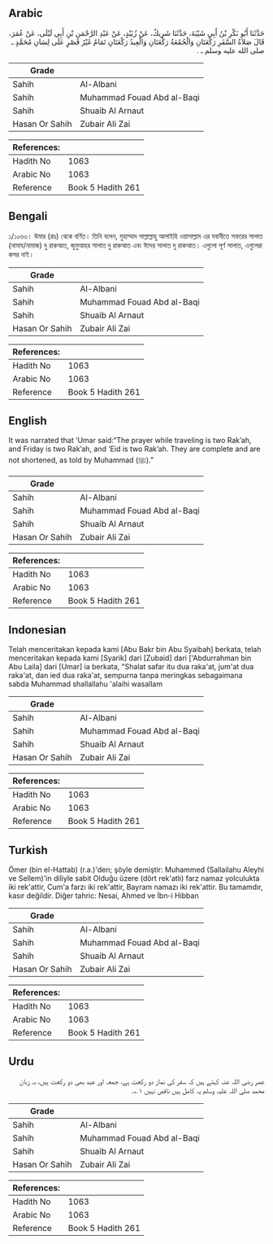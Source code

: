## Arabic


<div dir="rtl" lang="ar" style={{fontSize:'larger',backgroundColor:'#f8f9fa',padding:20}}>
حَدَّثَنَا أَبُو بَكْرِ بْنُ أَبِي شَيْبَةَ، حَدَّثَنَا شَرِيكٌ، عَنْ زُبَيْدٍ، عَنْ عَبْدِ الرَّحْمَنِ بْنِ أَبِي لَيْلَى، عَنْ عُمَرَ، قَالَ صَلاَةُ السَّفَرِ رَكْعَتَانِ وَالْجُمُعَةُ رَكْعَتَانِ وَالْعِيدُ رَكْعَتَانِ تَمَامٌ غَيْرُ قَصْرٍ عَلَى لِسَانِ مُحَمَّدٍ ـ صلى الله عليه وسلم ـ ‏.‏
</div>
<div style={{backgroundColor:'#f8f9fa',padding:20, marginBottom: 10}}><table> <thead> <tr> <th>Grade</th> <th></th> </tr> </thead> <tbody> <tr><td>Sahih</td><td>Al-Albani</td></tr><tr><td>Sahih</td><td>Muhammad Fouad Abd al-Baqi</td></tr><tr><td>Sahih</td><td>Shuaib Al Arnaut</td></tr><tr><td>Hasan Or Sahih</td><td>Zubair Ali Zai</td></tr></tbody></table><table> <thead> <tr> <th>References:</th> <th></th> </tr> </thead> <tbody><tr><td>Hadith No</td><td>1063</td></tr><tr><td>Arabic No</td><td>1063</td></tr><tr><td>Reference</td><td>Book 5 Hadith 261</td></tr></tbody></table></div>

## Bengali


<div dir="ltr" lang="bn" style={{fontSize:'larger',backgroundColor:'#f8f9fa',padding:20}}>
১/১০৬৩। উমার (রাঃ) থেকে বর্ণিত। তিনি বলেন, মুহাম্মাদ সাল্লাল্লাহু আলাইহি ওয়াসাল্লাম এর যবানীতে সফরের সালাত (নামায/নামাজ) দু রাকআত, জুমুআহর সালাত দু রাকআত এবং ঈদের সালাত দু রাকআত। এগুলো পূর্ণ সালাত, এগুলেরা কসর নাই।
</div>
<div style={{backgroundColor:'#f8f9fa',padding:20, marginBottom: 10}}><table> <thead> <tr> <th>Grade</th> <th></th> </tr> </thead> <tbody> <tr><td>Sahih</td><td>Al-Albani</td></tr><tr><td>Sahih</td><td>Muhammad Fouad Abd al-Baqi</td></tr><tr><td>Sahih</td><td>Shuaib Al Arnaut</td></tr><tr><td>Hasan Or Sahih</td><td>Zubair Ali Zai</td></tr></tbody></table><table> <thead> <tr> <th>References:</th> <th></th> </tr> </thead> <tbody><tr><td>Hadith No</td><td>1063</td></tr><tr><td>Arabic No</td><td>1063</td></tr><tr><td>Reference</td><td>Book 5 Hadith 261</td></tr></tbody></table></div>

## English


<div dir="ltr" lang="en" style={{fontSize:'larger',backgroundColor:'#f8f9fa',padding:20}}>
It was narrated that ‘Umar said:“The prayer while traveling is two Rak’ah, and Friday is two Rak’ah, and ‘Eid is two Rak’ah. They are complete and are not shortened, as told by Muhammad (ﷺ).”
</div>
<div style={{backgroundColor:'#f8f9fa',padding:20, marginBottom: 10}}><table> <thead> <tr> <th>Grade</th> <th></th> </tr> </thead> <tbody> <tr><td>Sahih</td><td>Al-Albani</td></tr><tr><td>Sahih</td><td>Muhammad Fouad Abd al-Baqi</td></tr><tr><td>Sahih</td><td>Shuaib Al Arnaut</td></tr><tr><td>Hasan Or Sahih</td><td>Zubair Ali Zai</td></tr></tbody></table><table> <thead> <tr> <th>References:</th> <th></th> </tr> </thead> <tbody><tr><td>Hadith No</td><td>1063</td></tr><tr><td>Arabic No</td><td>1063</td></tr><tr><td>Reference</td><td>Book 5 Hadith 261</td></tr></tbody></table></div>

## Indonesian


<div dir="ltr" lang="id" style={{fontSize:'larger',backgroundColor:'#f8f9fa',padding:20}}>
Telah menceritakan kepada kami [Abu Bakr bin Abu Syaibah] berkata, telah menceritakan kepada kami [Syarik] dari [Zubaid] dari ['Abdurrahman bin Abu Laila] dari [Umar] ia berkata, "Shalat safar itu dua raka'at, jum'at dua raka'at, dan ied dua raka'at, sempurna tanpa meringkas sebagaimana sabda Muhammad shallallahu 'alaihi wasallam
</div>
<div style={{backgroundColor:'#f8f9fa',padding:20, marginBottom: 10}}><table> <thead> <tr> <th>Grade</th> <th></th> </tr> </thead> <tbody> <tr><td>Sahih</td><td>Al-Albani</td></tr><tr><td>Sahih</td><td>Muhammad Fouad Abd al-Baqi</td></tr><tr><td>Sahih</td><td>Shuaib Al Arnaut</td></tr><tr><td>Hasan Or Sahih</td><td>Zubair Ali Zai</td></tr></tbody></table><table> <thead> <tr> <th>References:</th> <th></th> </tr> </thead> <tbody><tr><td>Hadith No</td><td>1063</td></tr><tr><td>Arabic No</td><td>1063</td></tr><tr><td>Reference</td><td>Book 5 Hadith 261</td></tr></tbody></table></div>

## Turkish


<div dir="ltr" lang="tr" style={{fontSize:'larger',backgroundColor:'#f8f9fa',padding:20}}>
Ömer (bin el-Hattab) (r.a.)'den; şöyle demiştir: Muhammed (Sallailahu Aleyhi ve Sellem)'in diliyle sabit Olduğu üzere (dört rek'atlı) farz namaz yolculukta iki rek'attir, Cum'a farzı iki rek'attir, Bayram namazı iki rek'attir. Bu tamamdır, kasır değildir. Diğer tahric: Nesai, Ahmed ve İbn-i Hibban
</div>
<div style={{backgroundColor:'#f8f9fa',padding:20, marginBottom: 10}}><table> <thead> <tr> <th>Grade</th> <th></th> </tr> </thead> <tbody> <tr><td>Sahih</td><td>Al-Albani</td></tr><tr><td>Sahih</td><td>Muhammad Fouad Abd al-Baqi</td></tr><tr><td>Sahih</td><td>Shuaib Al Arnaut</td></tr><tr><td>Hasan Or Sahih</td><td>Zubair Ali Zai</td></tr></tbody></table><table> <thead> <tr> <th>References:</th> <th></th> </tr> </thead> <tbody><tr><td>Hadith No</td><td>1063</td></tr><tr><td>Arabic No</td><td>1063</td></tr><tr><td>Reference</td><td>Book 5 Hadith 261</td></tr></tbody></table></div>

## Urdu


<div dir="rtl" lang="ur" style={{fontSize:'larger',backgroundColor:'#f8f9fa',padding:20}}>
عمر رضی اللہ عنہ کہتے ہیں کہ سفر کی نماز دو رکعت ہے، جمعہ اور عید بھی دو رکعت ہیں، بہ زبان محمد صلی اللہ علیہ وسلم یہ کامل ہیں ناقص نہیں ۱؎۔
</div>
<div style={{backgroundColor:'#f8f9fa',padding:20, marginBottom: 10}}><table> <thead> <tr> <th>Grade</th> <th></th> </tr> </thead> <tbody> <tr><td>Sahih</td><td>Al-Albani</td></tr><tr><td>Sahih</td><td>Muhammad Fouad Abd al-Baqi</td></tr><tr><td>Sahih</td><td>Shuaib Al Arnaut</td></tr><tr><td>Hasan Or Sahih</td><td>Zubair Ali Zai</td></tr></tbody></table><table> <thead> <tr> <th>References:</th> <th></th> </tr> </thead> <tbody><tr><td>Hadith No</td><td>1063</td></tr><tr><td>Arabic No</td><td>1063</td></tr><tr><td>Reference</td><td>Book 5 Hadith 261</td></tr></tbody></table></div>